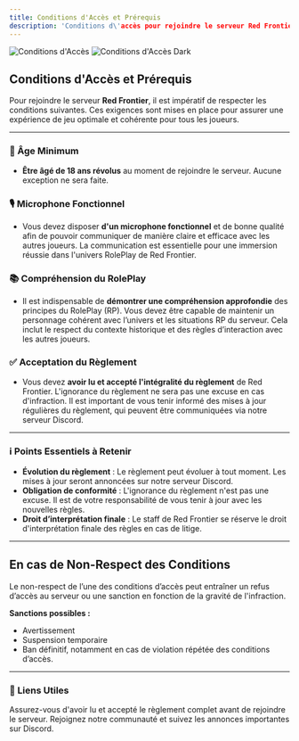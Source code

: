 ```yaml
---
title: Conditions d'Accès et Prérequis
description: 'Conditions d\'accès pour rejoindre le serveur Red Frontier'
---
```


<img alt="Conditions d'Accès" classname="block dark:hidden" src="/images/hero-light.svg" />

<img alt="Conditions d'Accès Dark" classname="hidden dark:block" src="/images/hero-dark.svg" />

## Conditions d'Accès et Prérequis

Pour rejoindre le serveur **Red Frontier**, il est impératif de respecter les conditions suivantes. Ces exigences sont mises en place pour assurer une expérience de jeu optimale et cohérente pour tous les joueurs.

---

### **🔞 Âge Minimum**

- **Être âgé de 18 ans révolus** au moment de rejoindre le serveur. Aucune exception ne sera faite.

### **🎙️ Microphone Fonctionnel**

- Vous devez disposer **d'un microphone fonctionnel** et de bonne qualité afin de pouvoir communiquer de manière claire et efficace avec les autres joueurs. La communication est essentielle pour une immersion réussie dans l'univers RolePlay de Red Frontier.

### **📚 Compréhension du RolePlay**

- Il est indispensable de **démontrer une compréhension approfondie** des principes du RolePlay (RP). Vous devez être capable de maintenir un personnage cohérent avec l’univers et les situations RP du serveur. Cela inclut le respect du contexte historique et des règles d’interaction avec les autres joueurs.

### **✅ Acceptation du Règlement**

- Vous devez **avoir lu et accepté l'intégralité du règlement** de Red Frontier. L'ignorance du règlement ne sera pas une excuse en cas d'infraction. Il est important de vous tenir informé des mises à jour régulières du règlement, qui peuvent être communiquées via notre serveur Discord.

---

### **ℹ️ Points Essentiels à Retenir**

- **Évolution du règlement** : Le règlement peut évoluer à tout moment. Les mises à jour seront annoncées sur notre serveur Discord.
- **Obligation de conformité** : L'ignorance du règlement n'est pas une excuse. Il est de votre responsabilité de vous tenir à jour avec les nouvelles règles.
- **Droit d’interprétation finale** : Le staff de Red Frontier se réserve le droit d'interprétation finale des règles en cas de litige.

---

## En cas de Non-Respect des Conditions

Le non-respect de l’une des conditions d’accès peut entraîner un refus d’accès au serveur ou une sanction en fonction de la gravité de l'infraction.

**Sanctions possibles :**
- Avertissement
- Suspension temporaire
- Ban définitif, notamment en cas de violation répétée des conditions d’accès.

---

### **🔗 Liens Utiles**
<CardGroup cols={2}>
  <Card title="Lire le Règlement" icon="file-alt" href="#reglement">
    Assurez-vous d'avoir lu et accepté le règlement complet avant de rejoindre le serveur.
  </Card>
  
  <Card title="Rejoindre notre Discord" icon="discord" href="https://discord.com/invite/redfrontier">
    Rejoignez notre communauté et suivez les annonces importantes sur Discord.
  </Card>
</CardGroup>

